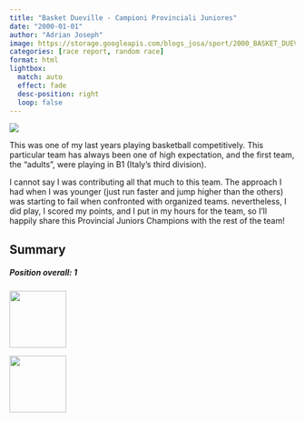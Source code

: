 ```yaml
---
title: "Basket Dueville - Campioni Provinciali Juniores"
date: "2000-01-01"
author: "Adrian Joseph"
image: https://storage.googleapis.com/blogs_josa/sport/2000_BASKET_DUEVILLE_CAMPIONATI_PROVINCIALI_JUNIORES/img/01.png
categories: [race report, random race]
format: html
lightbox:
  match: auto
  effect: fade
  desc-position: right
  loop: false
---
```


![](https://storage.googleapis.com/blogs_josa/sport/2000_BASKET_DUEVILLE_CAMPIONATI_PROVINCIALI_JUNIORES/img/01.png)

This was one of my last years playing basketball competitively. This particular team has always been one of high expectation, and the first team, the "adults", were playing in B1 (Italy's third division).

I cannot say I was contributing all that much to this team. The approach I had when I was younger (just run faster and jump higher than the others) was starting to fail when confronted with organized teams. nevertheless, I did play, I scored my points, and I put in my hours for the team, so I'll happily share this Provincial Juniors Champions with the rest of the team!



## Summary

```{=html}
<div class="row g-4">

  <div class="col-md-4">
    <div class="card h-100 bg-info text-white">
      <div class="card-body">
        <h5 class="card-title"><b>Position overall: 1</b></h5>
        <p class="card-text"></p>
      </div>
    </div>
  </div>

</div>

```





::: {layout-ncol=4}
![](https://storage.googleapis.com/blogs_josa/sport/2000_BASKET_DUEVILLE_CAMPIONATI_PROVINCIALI_JUNIORES/img/01.png){ width="100" group="hi" }

![](https://storage.googleapis.com/blogs_josa/sport/2000_BASKET_DUEVILLE_CAMPIONATI_PROVINCIALI_JUNIORES/img/02.png){ width="100" group="hi" }


:::
